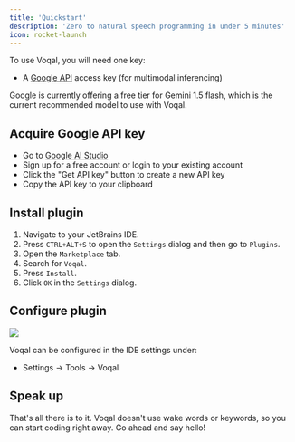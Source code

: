 ```yaml
---
title: 'Quickstart'
description: 'Zero to natural speech programming in under 5 minutes'
icon: rocket-launch
---
```


To use Voqal, you will need one key:
 -  A [Google API](https://ai.google.dev/pricing) access key (for multimodal inferencing)

Google is currently offering a free tier for Gemini 1.5 flash, which is the current recommended model to use with Voqal.

## Acquire Google API key

- Go to [Google AI Studio](https://ai.google.dev/pricing)
- Sign up for a free account or login to your existing account
- Click the "Get API key" button to create a new API key
- Copy the API key to your clipboard

## Install plugin

1. Navigate to your JetBrains IDE.
1. Press `CTRL+ALT+S` to open the `Settings` dialog and then go to `Plugins`.
1. Open the `Marketplace` tab.
1. Search for `Voqal`.
1. Press `Install`.
1. Click `OK` in the `Settings` dialog.

## Configure plugin

<img src="/images/configuration.png"/>

Voqal can be configured in the IDE settings under:
 - Settings -> Tools -> Voqal

## Speak up

That's all there is to it. Voqal doesn't use wake words or keywords, so you can start coding right away.
Go ahead and say hello!
